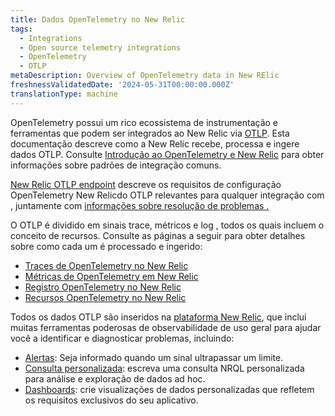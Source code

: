 ```yaml
---
title: Dados OpenTelemetry no New Relic
tags:
  - Integrations
  - Open source telemetry integrations
  - OpenTelemetry
  - OTLP
metaDescription: Overview of OpenTelemetry data in New RElic
freshnessValidatedDate: '2024-05-31T00:00:00.000Z'
translationType: machine
---
```


OpenTelemetry possui um rico ecossistema de instrumentação e ferramentas que podem ser integrados ao New Relic via [OTLP](https://opentelemetry.io/docs/specs/otlp/). Esta documentação descreve como a New Relic recebe, processa e ingere dados OTLP. Consulte [Introdução ao OpenTelemetry e New Relic](/docs/opentelemetry/get-started/opentelemetry-get-started-intro/) para obter informações sobre padrões de integração comuns.

[New Relic OTLP endpoint](/docs/opentelemetry/best-practices/opentelemetry-otlp/) descreve os requisitos de configuração OpenTelemetry New Relicdo OTLP relevantes para qualquer integração com , juntamente com [informações sobre resolução de problemas .](/docs/opentelemetry/best-practices/opentelemetry-otlp-troubleshooting/)

O OTLP é dividido em sinais trace, métricos e log , todos os quais incluem o conceito de recursos. Consulte as páginas a seguir para obter detalhes sobre como cada um é processado e ingerido:

* [Traces de OpenTelemetry no New Relic](/docs/opentelemetry/best-practices/opentelemetry-best-practices-traces/)
* [Métricas de OpenTelemetry em New Relic](/docs/opentelemetry/best-practices/opentelemetry-best-practices-metrics/)
* [Registro OpenTelemetry no New Relic](/docs/opentelemetry/best-practices/opentelemetry-best-practices-logs/)
* [Recursos OpenTelemetry no New Relic](/docs/opentelemetry/best-practices/opentelemetry-best-practices-resources/)

Todos os dados OTLP são inseridos na [plataforma New Relic](/docs/new-relic-solutions/new-relic-one/introduction-new-relic-platform/), que inclui muitas ferramentas poderosas de observabilidade de uso geral para ajudar você a identificar e diagnosticar problemas, incluindo:

* [Alertas](/docs/alerts-applied-intelligence/overview/): Seja informado quando um sinal ultrapassar um limite.
* [Consulta personalizada](/docs/query-your-data/explore-query-data/get-started/introduction-querying-new-relic-data/): escreva uma consulta NRQL personalizada para análise e exploração de dados ad hoc.
* [Dashboards](/docs/query-your-data/explore-query-data/dashboards/introduction-dashboards/): crie visualizações de dados personalizadas que refletem os requisitos exclusivos do seu aplicativo.